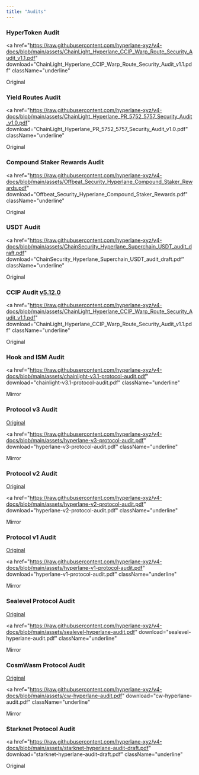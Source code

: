 ```yaml
---
title: "Audits"
---
```


### HyperToken Audit

<a
  href="https://raw.githubusercontent.com/hyperlane-xyz/v4-docs/blob/main/assets/ChainLight_Hyperlane_CCIP_Warp_Route_Security_Audit_v1.1.pdf"
  download="ChainLight_Hyperlane_CCIP_Warp_Route_Security_Audit_v1.1.pdf"
  className="underline"
>
  Original
</a>

### Yield Routes Audit

<a
  href="https://raw.githubusercontent.com/hyperlane-xyz/v4-docs/blob/main/assets/ChainLight_Hyperlane_PR_5752_5757_Security_Audit_v1.0.pdf"
  download="ChainLight_Hyperlane_PR_5752_5757_Security_Audit_v1.0.pdf"
  className="underline"
>
  Original
</a>

### Compound Staker Rewards Audit

<a
  href="https://raw.githubusercontent.com/hyperlane-xyz/v4-docs/blob/main/assets/Offbeat_Security_Hyperlane_Compound_Staker_Rewards.pdf"
  download="Offbeat_Security_Hyperlane_Compound_Staker_Rewards.pdf"
  className="underline"
>
  Original
</a>

### USDT Audit

<a
  href="https://raw.githubusercontent.com/hyperlane-xyz/v4-docs/blob/main/assets/ChainSecurity_Hyperlane_Superchain_USDT_audit_draft.pdf"
  download="ChainSecurity_Hyperlane_Superchain_USDT_audit_draft.pdf"
  className="underline"
>
  Original
</a>

### CCIP Audit [v5.12.0](https://github.com/hyperlane-xyz/hyperlane-monorepo/releases/tag/%40hyperlane-xyz%2Fcore%405.12.0)

<a
  href="https://raw.githubusercontent.com/hyperlane-xyz/v4-docs/blob/main/assets/ChainLight_Hyperlane_CCIP_Warp_Route_Security_Audit_v1.1.pdf"
  download="ChainLight_Hyperlane_CCIP_Warp_Route_Security_Audit_v1.1.pdf"
  className="underline"
>
  Original
</a>

### Hook and ISM Audit

<a
  href="https://raw.githubusercontent.com/hyperlane-xyz/v4-docs/blob/main/assets/chainlight-v3.1-protocol-audit.pdf"
  download="chainlight-v3.1-protocol-audit.pdf"
  className="underline"
>
  Mirror
</a>

### Protocol v3 Audit

[Original](https://github.com/trailofbits/publications/blob/master/reviews/2023-09-hyperlane-securityreview.pdf)

<a
  href="https://raw.githubusercontent.com/hyperlane-xyz/v4-docs/blob/main/assets/hyperlane-v3-protocol-audit.pdf"
  download="hyperlane-v3-protocol-audit.pdf"
  className="underline"
>
  Mirror
</a>

### Protocol v2 Audit

[Original](https://audits.hacken.io/hyperlane/sca-hyperlane-interchain-message-service-apr2023/)

<a
  href="https://raw.githubusercontent.com/hyperlane-xyz/v4-docs/blob/main/assets/hyperlane-v2-protocol-audit.pdf"
  download="hyperlane-v2-protocol-audit.pdf"
  className="underline"
>
  Mirror
</a>

### Protocol v1 Audit

[Original](https://www.fyeo.io/post/fyeo-security-assessment-of-the-hyperlane-formerly-abacus-smart-contracts-in-august-2022)

<a
  href="https://raw.githubusercontent.com/hyperlane-xyz/v4-docs/blob/main/assets/hyperlane-v1-protocol-audit.pdf"
  download="hyperlane-v1-protocol-audit.pdf"
  className="underline"
>
  Mirror
</a>

### Sealevel Protocol Audit

[Original](https://github.com/sec3-service/reports/blob/master/reports/sec3_hyperlane-sealevel.pdf)

<a
  href="https://raw.githubusercontent.com/hyperlane-xyz/v4-docs/blob/main/assets/sealevel-hyperlane-audit.pdf"
  download="sealevel-hyperlane-audit.pdf"
  className="underline"
>
  Mirror
</a>

### CosmWasm Protocol Audit

[Original](https://github.com/oak-security/audit-reports/blob/main/Hyperlane/2024-02-13%20Audit%20Report%20-%20cw-hyperlane%20v1.0.pdf)

<a
  href="https://raw.githubusercontent.com/hyperlane-xyz/v4-docs/blob/main/assets/cw-hyperlane-audit.pdf"
  download="cw-hyperlane-audit.pdf"
  className="underline"
>
  Mirror
</a>

### Starknet Protocol Audit

<a
  href="https://raw.githubusercontent.com/hyperlane-xyz/v4-docs/blob/main/assets/starknet-hyperlane-audit-draft.pdf"
  download="starknet-hyperlane-audit-draft.pdf"
  className="underline"
>
  Original
</a>
